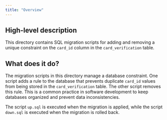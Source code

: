 ```yaml
---
title: "Overview"
---
```


## High-level description
This directory contains SQL migration scripts for adding and removing a unique constraint on the `card_id` column in the `card_verification` table. 

## What does it do?
The migration scripts in this directory manage a database constraint. One script adds a rule to the database that prevents duplicate `card_id` values from being stored in the `card_verification` table. The other script removes this rule. This is a common practice in software development to keep databases organized and prevent data inconsistencies. 

The script `up.sql` is executed when the migration is applied, while the script `down.sql` is executed when the migration is rolled back. 
